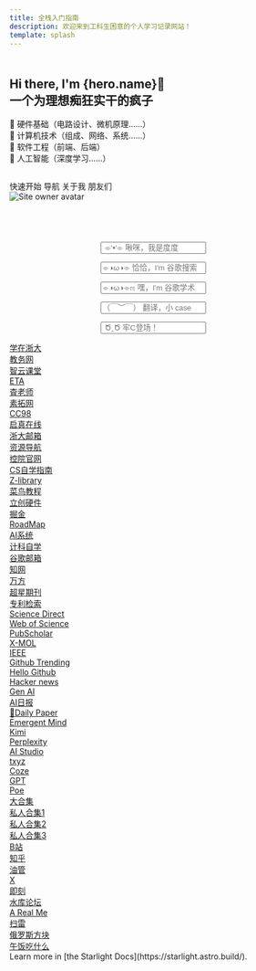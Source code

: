 ```yaml
---
title: 全栈入门指南 
description: 欢迎来到工科生困意的个人学习记录网站！
template: splash
---
```


<div class="lg:-mt-16 lg:h-[500px] lg:min-h-[500px]">
  <div
    class="relative max-w-[1300px] mx-auto h-full px-4 grid lg:grid-cols-2  items-start justify-items-center" style="margin-top: 10%;"
  >
    <div class="mt-[120px] lg:mt-0 max-w-[590px]">
      <h2 class="text-1xl text-center lg:text-left text-balance">
        Hi there, I'm <Highlight class="font-bold">{hero.name}</Highlight>🥰<br />一个<Highlight class="font-bold">为理想痴狂实干</Highlight>的疯子
      </h2>
      <div class="text-sm text-secondary mt-3 text-center lg:text-left">
        🔴 硬件基础（电路设计、微机原理……）<br />🔴 计算机技术（组成、网络、系统……）<br />🔴 软件工程（前端、后端）<br />🔴 人工智能（深度学习……）
      </div>
	  <div class="container-icon">
		<a href="https://space.bilibili.com/3546706348084176" style="padding: 20px;font-size: 24px;text-decoration: none;" className="iconfont icon-bilibili"></a>
		<a href="https://github.com/maindraster" style="padding: 20px;font-size: 24px;text-decoration: none;" className="iconfont icon-github"></a>
		<a href="https://www.zhihu.com/people/wen-dao-81-2-70" style="padding: 20px;font-size: 24px;text-decoration: none;" className="iconfont icon-zhihu"></a>
		</div>
		<LinkButton href="/zero2hero/">快速开始</LinkButton>	  
		<LinkButton href="/#nav" variant="secondary">导航</LinkButton>
		<LinkButton href="/zero2hero/#关于我" variant="minimal" icon="external" >关于我</LinkButton>
		<LinkButton href="/friend/" variant="minimal" icon="external" >朋友们</LinkButton>
    </div>
    <div class="mt-20 lg:mt-0">
      <div
        class="size-[200px] lg:size-[300px] rounded-full overflow-hidden border border-primary bg-zinc-100 dark:bg-zinc-800"
      >
        <img class="size-full" src={author.avatar} alt="Site owner avatar" loading="lazy" />
      </div>
    </div>
  </div>
</div>

<br></br>
<h3 id="nav"></h3>
<Tabs>
	<TabItem label="百度">
	<center>
	<form class="search-container-b" action="https://www.baidu.com/s" method="get" target="_blank">
		<input id="searchQuery" class="search-input-b" type="text" name="wd" placeholder=" ⌯'▾'⌯ 啾咪，我是度度" required/>
	</form>
	</center>
 	</TabItem>
	<TabItem label="谷歌">
	<center>
	<form class="search-container-b" action="https://www.google.com/search?" method="get" target="_blank">
  		<input id="searchQuery" class="search-input-b" type="text" name="q" placeholder="⌯◑ω◑⌯ 恰恰，I'm 谷歌搜索" required/>
	</form>
	</center>
 	</TabItem>
	<TabItem label="谷歌学术">
	<center>
	<form class="search-container-b" action="https://scholar.google.com/scholar?hl=zh-CN&as_sdt=0%2C3&" method="get" target="_blank">
  		<input id="searchQuery" class="search-input-b" type="text" name="q" placeholder="⌯◑ω◑⌯ಣ 嘿，I'm 谷歌学术" required/>
	</form>
	</center>
 	</TabItem>
	<TabItem label="百度翻译">
	<center>
	<form class="search-container-b" action="https://fanyi.baidu.com/mtpe-individual/multimodal" method="get" target="_blank">
  		<input id="searchQuery" class="search-input-b" type="text" name="query" placeholder="（￣︶￣） 翻译，小 case" required/>
	</form>
	</center>
 	</TabItem>
	<TabItem label="CSDN">
	<center>
	<form class="search-container-b" action="https://so.csdn.net/so/search?" method="get" target="_blank">
  		<input id="searchQuery" class="search-input-b" type="text" name="q" placeholder=" Ծ‸Ծ 牢C登场！" required/>
	</form>
	</center>
 	</TabItem>
</Tabs>
<CardGrid >
	<Card title="🏫 学校官网">
	<div class="container-b not-content" >
		<div class="row-b"> 
			<div class="button-cell"><a href="https://courses.zju.edu.cn/user/index" target="_blank" class="button">学在浙大</a></div>
			<div class="button-cell"><a href="http://zdbk.zju.edu.cn/" target="_blank" class="button">教务网</a></div>
			<div class="button-cell"><a href="https://classroom.zju.edu.cn/" target="_blank" class="button">智云课堂</a></div>
			<div class="button-cell"><a href="http://eta.zju.edu.cn/" target="_blank" class="button">ETA</a></div>
		</div>
		<div class="row-b"> 
			<div class="button-cell"><a href="https://chalaoshi.buzz/" target="_blank" class="button">査老师</a></div>
			<div class="button-cell"><a href="http://sztz.zju.edu.cn/dekt/#/index/main" target="_blank" class="button">素拓网</a></div>
			<div class="button-cell"><a href="https://www.cc98.org/" target="_blank" class="button">CC98</a></div>
			<div class="button-cell"><a href="https://qzonline.zju.edu.cn/" target="_blank" class="button">启真在线</a></div>
		</div>
		<div class="row-b"> 
			<div class="button-cell"><a href="https://zjuem.zju.edu.cn/"target="_blank" class="button">浙大邮箱</a></div>
			<div class="button-cell"><a href="https://ms.zju.edu.cn/portal/#!/service" target="_blank" class="button">资源导航</a></div>
			<div class="button-cell"><a href="http://www.cse.zju.edu.cn/"target="_blank" class="button">控院官网</a></div>
			</div>
		</div>
	</Card>
	<Card title="🍖 杂食自学">
		<div class="container-b not-content" >
		<div class="row-b"> 
			<div class="button-cell"><a href="https://csdiy.wiki/" target="_blank" class="button">CS自学指南</a></div>
			<div class="button-cell"><a href="https://z-lib.gs/" target="_blank" class="button">Z-library</a></div>
			<div class="button-cell"><a href="https://www.runoob.com/" target="_blank" class="button">菜鸟教程</a></div>
		</div>
		<div class="row-b"> 
			<div class="button-cell"><a href="https://oshwhub.com/" target="_blank" class="button">立创硬件</a></div>
			<div class="button-cell"><a href="https://juejin.cn/"target="_blank" class="button">掘金</a></div>
			<div class="button-cell"><a href="https://roadmap.sh/" target="_blank" class="button">RoadMap</a></div>
		</div>
		<div class="row-b"> 
			<div class="button-cell"><a href="https://github.com/chenzomi12/AISystem" target="_blank" class="button">AI系统</a></div>
			<div class="button-cell"><a href="https://github.com/ossu/computer-science" target="_blank" class="button">计科自学</a></div>
			<div class="button-cell"><a href="https://mail.google.com/mail/" target="_blank" class="button">谷歌邮箱</a></div>
		</div>
		</div>
	</Card>
	<Card title="🧑‍🔧 科研学术">
		<div class="container-b not-content" >
		<div class="row-b"> 
			<div class="button-cell"><a href="https://www.cnki.net/" target="_blank" class="button">知网</a></div>
			<div class="button-cell"><a href="https://www.wanfangdata.com.cn/index.html" target="_blank" class="button">万方</a></div>
			<div class="button-cell"><a href="https://qikan.chaoxing.com/" target="_blank" class="button">超星期刊</a></div>
			<div class="button-cell"><a href="https://pss-system.cponline.cnipa.gov.cn/"target="_blank" class="button">专利检索</a></div>
		</div>
		<div class="row-b"> 
			<div class="button-cell"><a href="https://www.sciencedirect.com/" target="_blank" class="button">Science Direct</a></div>
			<div class="button-cell"><a href="https://www.webofscience.com/wos/"target="_blank" class="button">Web of Science</a></div>
		</div>
		<div class="row-b"> 
			<div class="button-cell"><a href="https://pubscholar.cn/" target="_blank" class="button">PubScholar</a></div>
			<div class="button-cell"><a href="https://www.x-mol.com/" target="_blank" class="button">X-MOL</a></div>
			<div class="button-cell"><a href="https://ieeexplore.ieee.org/" target="_blank" class="button">IEEE</a></div>		
		</div>
		</div>
	</Card>
	<Card title="🚀 技术前沿">
		<div class="container-b not-content" >
		<div class="row-b"> 
			<div class="button-cell"><a href="https://github.com/trending" target="_blank" class="button">Github Trending</a></div>
			<div class="button-cell"><a href="https://hellogithub.com/" target="_blank" class="button">Hello Github</a></div>
		</div>
		<div class="row-b"> 
			<div class="button-cell"><a href="https://news.ycombinator.com/" target="_blank" class="button">Hacker news</a></div>
			<div class="button-cell"><a href="https://github.com/aishwaryanr/awesome-generative-ai-guide" target="_blank" class="button">Gen AI</a></div>
			<div class="button-cell"><a href="https://gorden-sun.notion.site/527689cd2b294e60912f040095e803c5?v=4f6cc12006c94f47aee4dc909511aeb5" target="_blank" class="button">AI日报</a></div>
		</div>
		<div class="row-b">
			<div class="button-cell"><a href="https://huggingface.co/spaces/hysts/daily-papers" target="_blank" class="button">🤗Daily Paper</a></div>
			<div class="button-cell"><a href="https://www.emergentmind.com/"target="_blank" class="button">Emergent Mind</a></div>
			</div>
		</div>
	</Card>
	<Card title="🤖 AI工具">
		<div class="container-b not-content" >
		<div class="row-b">
			<div class="button-cell"><a href="https://kimi.moonshot.cn/" target="_blank" class="button">Kimi</a></div>
			<div class="button-cell"><a href="https://www.perplexity.ai/" target="_blank" class="button">Perplexity</a></div>
			<div class="button-cell"><a href="https://aistudio.google.com/" target="_blank" class="button">AI Studio</a></div>
			<div class="button-cell"><a href="https://www.txyz.ai/" target="_blank" class="button">txyz</a></div>
		</div>
		<div class="row-b"> 
			<div class="button-cell"><a href="https://www.coze.com/" target="_blank" class="button">Coze</a></div>
			<div class="button-cell"><a href="https://chatgpt.com/"target="_blank" class="button">GPT</a></div>
			<div class="button-cell"><a href="https://poe.com/" target="_blank" class="button">Poe</a></div>
			<div class="button-cell"><a href="https://hf0y97ff1r.feishu.cn/wiki/wikcnZAXTZVOAT7r0mVSgfu0gJd?table=tblmfdJ2RV4crFVv&view=vewUrumvXk" target="_blank" class="button">大合集</a></div>
		</div>
		<div class="row-b">
			<div class="button-cell"><a href="https://yicha.notion.site/YICHA-AI-c99d3324f868459a8eaa65dc13ba5ec6" target="_blank" class="button">私人合集1</a></div>
			<div class="button-cell"><a href="https://www.yanweb.top/more/ai/" target="_blank" class="button">私人合集2</a></div>
			<div class="button-cell"><a href="https://xdkkkgyt8c.feishu.cn/wiki/AFx8wob4FiLGazk2jV1ciCcunDb" target="_blank" class="button">私人合集3</a></div>
		</div>
		</div>
	</Card>
	<Card title="🎮 媒体休闲">
		<div class="container-b not-content" >
		<div class="row-b"> 
			<div class="button-cell"><a href="https://www.bilibili.com/" target="_blank" class="button">B站</a></div>
			<div class="button-cell"><a href="https://www.zhihu.com/" target="_blank" class="button">知乎</a></div>
			<div class="button-cell"><a href="https://www.youtube.com" target="_blank" class="button">油管</a></div>
			<div class="button-cell"><a href="https://x.com/" target="_blank" class="button">X</a></div>
		</div>
		<div class="row-b"> 
			<div class="button-cell"><a href="https://web.okjike.com/" target="_blank" class="button">即刻</a></div>
			<div class="button-cell"><a href="http://www.shuiku.cc/mulu/1172.html" target="_blank" class="button">水库论坛</a></div>
			<div class="button-cell"><a href="https://www.arealme.com/" target="_blank" class="button">A Real Me</a></div>
		</div>
		<div class="row-b"> 
			<div class="button-cell"><a href="https://minesweeper.one/%E6%89%AB%E9%9B%B7/"target="_blank" class="button">扫雷</a></div>
			<div class="button-cell"><a href="https://chvin.github.io/react-tetris/"target="_blank" class="button">俄罗斯方块</a></div>
			<div class="button-cell"><a href="https://cuijiahua.com/eat/"target="_blank" class="button">午饭吃什么</a></div>
		</div>
		</div>
	</Card>
	<Card title="Read the docs">
		Learn more in [the Starlight Docs](https://starlight.astro.build/).
	</Card>
</CardGrid>


<div class="not-content">
<script src="https://lytoday.lylme.com/"></script>
</div>